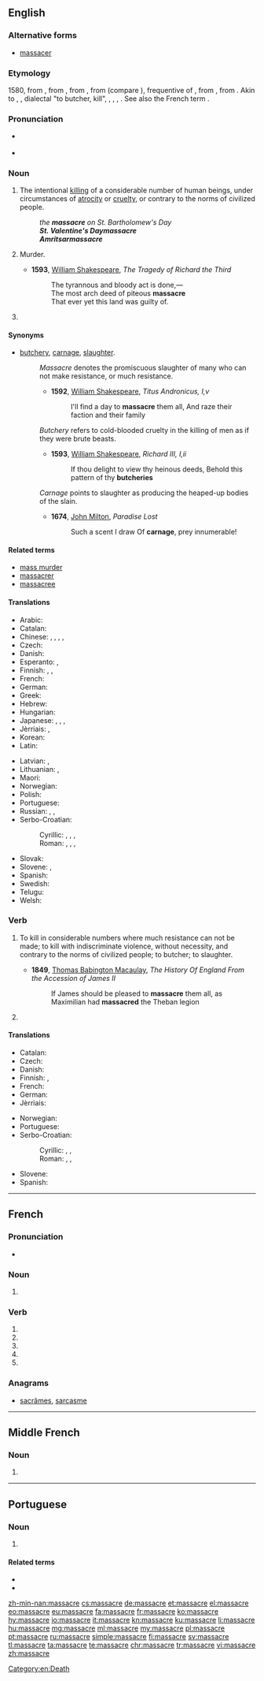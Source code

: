 {{also|massacré}}
==English==

===Alternative forms===
* [[massacer]] {{qualifier|archaic}}

===Etymology===
1580, from {{etyl|frm|en}} {{term|massacre|lang=frm}}, from {{etyl|fro|en}} {{term|macacre|macacre, macecle|slaughterhouse, butchery|lang=fro}}, from {{etyl|ML.|en}} {{term|mazacrium||massacre, slaughter, killing”, also “the head of a newly killed stag|lang=la}}, from {{etyl|gml|en}} {{term/t|gml|*matskelen||to massacre}} (compare {{etyl|de|-}} {{term|metzeln||massacre|lang=de}}), frequentive of {{term|matsken|matsken, matzgen|to cut, hew|lang=gml}}, from {{etyl|gem-pro|en}} {{term/t|gem-pro|*maitaną||to cut}}, from {{etyl|ine-pro|en}} {{term/t|ine-pro|*mei-||small}}. Akin to {{etyl|goh|-}} {{term|meizan||to cut|lang=goh}}, {{etyl|nl|-}} {{term|matsen||to maul, kill|lang=nl}}, dialectal {{etyl|de|-}} {{term|metzgern|lang=de}} "to butcher, kill", {{etyl|de|-}} {{term|metzgen||to cull, kill, slaughter cattle|lang=de}}, {{term|Metzger||a butcher|lang=de}}, {{term|Metzelei||massacre|lang=de}}, {{etyl|got|-}} {{term|𐌼𐌰𐌹𐍄𐌰𐌽||to cut|tr=maitan|lang=got|sc=Goth}}. See also the French term {{term|massacrer|lang=fr}}.

===Pronunciation===
* {{a|UK}} {{IPA|/ˈmæs.ə.kə(ɹ)/}}
* {{audio|En-us-massacre.ogg|Audio (US)|lang=en}}

===Noun===
{{en-noun}}

# The intentional [[killing]] of a considerable number of human beings, under circumstances of [[atrocity]] or [[cruelty]], or contrary to the norms of civilized people.
#: ''the '''massacre''' on St. Bartholomew's Day''
#: '''''St. Valentine's Day''' '''massacre'''''
#: '''''Amritsar''' '''massacre'''''
# {{context|obsolete|lang=en}} Murder.
#* '''1593''', [[w:William Shakespeare|William Shakespeare]], ''The Tragedy of Richard the Third''
#*: The tyrannous and bloody act is done,—
#*: The most arch deed of piteous '''massacre'''
#*: That ever yet this land was guilty of.
# {{context|figuratively|lang=en}} {{rfdef|lang=en}}

====Synonyms====
* [[butchery]], [[carnage]], [[slaughter]].
*: ''Massacre'' denotes the promiscuous slaughter of many who can not make resistance, or much resistance.
*:* '''1592''', [[w:William Shakespeare|William Shakespeare]], ''Titus Andronicus, I,v''
*:*: I'll find a day to '''massacre''' them all, And raze their faction and their family
*: ''Butchery'' refers to cold-blooded cruelty in the killing of men as if they were brute beasts.
*:* '''1593''', [[w:William Shakespeare|William Shakespeare]], ''Richard III, I,ii''
*:*: If thou delight to view thy heinous deeds, Behold this pattern of thy '''butcheries'''
*: ''Carnage'' points to slaughter as producing the heaped-up bodies of the slain.
*:* '''1674''', [[w:John Milton|John Milton]], ''Paradise Lost''
*:*: Such a scent I draw Of '''carnage''', prey innumerable!

====Related terms====
* [[mass murder]]
* [[massacrer]]
* [[massacree]]

====Translations====
{{trans-top|intentional mass killing}}
* Arabic: {{t|ar|مذبحة|f|tr=madhbaHa}}
* Catalan: {{t|ca|massacre|m}}
* Chinese: {{zh-tsp|大屠殺|大屠杀|dàtúshā}}, {{zh-tsp|屠殺|屠杀|túshā}}, {{zh-tsp|慘案|惨案|cǎn'àn}}, {{zh-tsp|慘殺|惨杀|cǎnshā}}, {{zh-tsp|殺戮|杀戮|shālù}}
* Czech: {{t|cs|masakr|m}}
* Danish: {{t|da|massakre|c}}
* Esperanto: {{t|eo|amasbuĉado}}, {{t|eo|masakro}}
* Finnish: {{t+|fi|joukkomurha}}, {{t+|fi|verilöyly}}, {{t+|fi|teurastus}}
* French: {{t+|fr|massacre|m}}
* German: {{t+|de|Massaker|n}}
* Greek: {{t+|el|σφαγή}}
* Hebrew: {{t+|he|טבח|m|tr=tevach}}
* Hungarian: {{t+|hu|mészárlás}}
* Japanese: {{t|ja|大虐殺|tr=daigyakusatsu}}, {{t|ja|虐殺|tr=gyakusatsu}}, {{t|ja|惨殺|tr=zansatsu}}, {{t+|ja|みなごろし|tr=minagoroshi|sc=Jpan}}
* Jèrriais: {{t|roa-jer|machacréthie|f}}, {{t|roa-jer|machacre|m}}
* Korean: {{t+|ko|학살|sc=Hang}}
* Latin: {{t|la|trucidatio}}
{{trans-mid}}
* Latvian: {{t|lv|slaktiņš|m}}, {{t|lv|masveida slepkavība|f}}
* Lithuanian: {{t|lt|žudynės|f-p}}, {{t|lt|skerdynės|f-p}}
* Maori: {{t|mi|hingahinga}}
* Norwegian: {{t|no|massakre}}
* Polish: {{t+|pl|masakra|f}}
* Portuguese: {{t+|pt|massacre|m}}
* Russian: {{t+|ru|резня|f|tr=reznjá}}, {{t|ru|массовое убийство|n|tr=mássovoje ubíjstvo}}, {{t+|ru|бойня|f|tr=bójnja|sc=Cyrl}}
* Serbo-Croatian:
*: Cyrillic: {{t|sh|масакр|m|sc=Cyrl}}, {{t|sh|покољ|m|sc=Cyrl}}, {{t|sh|крвопролиће|m|sc=Cyrl}}, {{t|sh|сеча|f|sc=Cyrl}}
*: Roman: {{t|sh|masakr|m}}, {{t|sh|pokolj|m}}, {{t|sh|krvoproliće|m}}, {{t|sh|seča|f}}
* Slovak: {{t|sk|masakra|f}}
* Slovene: {{t+|sl|pokol|m}}, {{t|sl|masaker|m}}
* Spanish: {{t+|es|masacre|f}}
* Swedish: {{t+|sv|massaker|c}}
* Telugu: {{t|te|ఊచకోత|tr=oochakOta|sc=Telu}}
* Welsh: {{t+|cy|llofruddiaeth}}
{{trans-bottom}}

===Verb===
{{en-verb|massacr|es}}

# {{context|transitive|lang=en}} To kill in considerable numbers where much resistance can not be made; to kill with indiscriminate violence, without necessity, and contrary to the norms of civilized people; to butcher; to slaughter. {{qualifier|Often limited to the killing of human beings.}}
#* '''1849''', [[w:Thomas Babington Macaulay|Thomas Babington Macaulay]], ''The History Of England From the Accession of James II''
#*: If James should be pleased to '''massacre''' them all, as Maximilian had '''massacred''' the Theban legion
# {{context|figuratively|lang=en}} {{rfdef|lang=en}}

====Translations====
{{trans-top|to kill in considerable numbers}}
* Catalan: {{t+|ca|massacrar}}
* Czech: {{t|cs|masakrovat}}
* Danish: {{t|da|massakrere}}
* Finnish: {{t|fi|joukkomurhata}}, {{t+|fi|teurastaa}}
* French: {{t+|fr|massacrer}}
* German: {{t+|de|massakrieren}}
* Jèrriais: {{t|roa-jer|machacrer}}
{{trans-mid}}
* Norwegian: {{t|no|massakrere}}
* Portuguese: {{t+|pt|massacrar}}
* Serbo-Croatian:
*: Cyrillic: {{t|sh|масакрирати|sc=Cyrl}}, {{t|sh|поклати|sc=Cyrl}}, {{t|sh|поубијати|sc=Cyrl}}
*: Roman: {{t|sh|masakrirati}}, {{t|sh|poklati}}, {{t|sh|poubijati}}
* Slovene: {{t|sl|poklati}}
* Spanish: {{t|es|masacrar}}
{{trans-bottom}}

[[Category:en:Death]]

----

==French==

===Pronunciation===
* {{IPA|/ma.sakʁ/|lang=fr}}

===Noun===
{{fr-noun|m}}

# {{l/en|massacre}}

===Verb===
{{fr-verb-form}}

# {{conjugation of|massacrer||1|s|pres|ind|lang=fr}}
# {{conjugation of|massacrer||3|s|pres|ind|lang=fr}}
# {{conjugation of|massacrer||1|s|pres|sub|lang=fr}}
# {{conjugation of|massacrer||1|s|pres|sub|lang=fr}}
# {{conjugation of|massacrer||2|s|imp|lang=fr}}

===Anagrams===
* [[sacrâmes#French|sacrâmes]], [[sarcasme#French|sarcasme]]

----

==Middle French==

===Noun===
{{frm-noun|m}}

# {{l/en|massacre}}

----

==Portuguese==

===Noun===
{{pt-noun|m}}

# {{l/en|massacre}}

====Related terms====
* {{l|pt|massacrar}}
* {{l|pt|massacrante}}

[[zh-min-nan:massacre]]
[[cs:massacre]]
[[de:massacre]]
[[et:massacre]]
[[el:massacre]]
[[eo:massacre]]
[[eu:massacre]]
[[fa:massacre]]
[[fr:massacre]]
[[ko:massacre]]
[[hy:massacre]]
[[io:massacre]]
[[it:massacre]]
[[kn:massacre]]
[[ku:massacre]]
[[li:massacre]]
[[hu:massacre]]
[[mg:massacre]]
[[ml:massacre]]
[[my:massacre]]
[[pl:massacre]]
[[pt:massacre]]
[[ru:massacre]]
[[simple:massacre]]
[[fi:massacre]]
[[sv:massacre]]
[[tl:massacre]]
[[ta:massacre]]
[[te:massacre]]
[[chr:massacre]]
[[tr:massacre]]
[[vi:massacre]]
[[zh:massacre]]